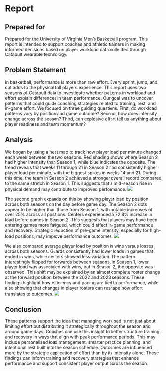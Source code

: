 # Report
## Prepared for
Prepared for the University of Virginia Men's Basketball program. This report is intended to support coaches and athletic trainers in making informed decisions based on player workload data collected through Catapult wearable technology.

## Problem Statement
In basketball, performance is more than raw effort. Every sprint, jump, and cut adds to the physical toll players experience. This report uses two seasons of Catapult data to investigate whether patterns in workload and effort explain differences in team performance. Our goal was to uncover patterns that could guide coaching strategies related to training, rest, and in-game effort.
We focused on three guiding questions. First, do workload patterns vary by position and game outcome? Second, how does intensity change across the season? Third, can explosive effort tell us anything about player readiness and team momentum?

## Analysis
We began by using a heat map to track how player load per minute changed each week between the two seasons. Red shading shows where Season 2 had higher intensity than Season 1, while blue indicates the opposite. The trend reveals that weeks 11 through 21 in Season 2 had consistently higher player load per minute, with the biggest spikes in weeks 14 and 21. During this time, the team in Season 2 achieved a stronger overall record compared to the same stretch in Season 1.  This suggests that a mid-season rise in physical demand may contribute to improved performance.
![](graph1.png)

The second graph expands on this by showing player load by position across both seasons on the day before game day. The Season 2 dots appear to be higher than those from Season 1, with notable increases of over 25% across all positions. Centers experienced a 72.8% increase in load before games in Season 2.  This suggests that players may have been entering games more fatigued, which could affect in-game performance and recovery. Strategic reduction of pre-game intensity, especially for high-load positions, may improve performance outcomes.
![](jittergraph.png)

We also compared average player load by position in wins versus losses across both seasons. Guards consistently had lower loads in games that ended in wins, while centers showed less variation. The pattern interestingly flipped for forwards between seasons. In Season 1, lower player load was associated with wins, but in Season 2, the opposite was observed. This shift may be explained by an almost complete roster change at the forward position between the 2022 and 2023 seasons. These findings highlight how efficiency and pacing are tied to performance, while also showing that changes in player rosters can reshape how effort translates to outcomes.
![](graph3.png)

## Conclusion
These patterns support the idea that managing workload is not just about limiting effort but distributing it strategically throughout the season and around game days. Coaches can use this insight to better structure training and recovery in ways that align with peak performance periods. This may include personalized load management, smarter practice planning, and intentional rest built into the season schedule. Outcomes are influenced more by the strategic application of effort than by its intensity alone. These findings can inform training and recovery strategies that enhance performance and support consistent player output across the season.
